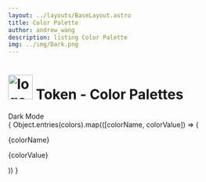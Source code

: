 ```yaml
---
layout: ../layouts/BaseLayout.astro
title: Color Palette
author: andrew_wang
description: listing Color Palette
img: ../img/Dark.png
---
```


<main class="h-screen content-center p-8" data-theme="consumerDark">
  <h1 class="flex text-3xl items-center mb-16">
    <img class="mr-4" src={DarkImage} alt="logo" width="50" height="50"/>
    Token - Color Palettes
  </h1>
  <div class="flex flex-wrap gap-4">
    <div data-theme="dark" class="flex flex-col w-[360px] mix-blend-difference">
      <div class={`text-2xl font-900 w-full p-3 uppercase bg-black text-white`}>
        Dark Mode
      </div>
      {
        Object.entries(colors).map(([colorName, colorValue]) => (
          <div class={`flex w-full p-3 bg-${colorName} ${ colorName === 'sys-color-text-title' ? 'text-black' : 'text-white' }`}>
            <p class="flex-1 m-0">{colorName}</p>
            <p class="m-0" style="max-width:50%">{colorValue}</p>
          </div>
        ))
      }
    </div>
  </div>
</main>
